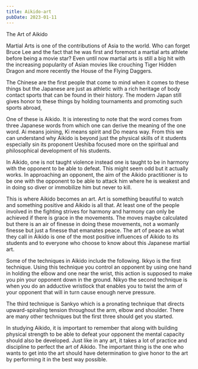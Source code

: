 ```yaml
---
title: Aikido-art
pubDate: 2023-01-11
---
```


The Art of Aikido

Martial Arts is one of the contributions of Asia to the world. Who can forget Bruce Lee and the fact that he was first and foremost a martial arts athlete before being a movie star? Even until now martial arts is still a big hit with the increasing popularity of Asian movies like crouching Tiger Hidden Dragon and more recently the House of the Flying Daggers. 

The Chinese are the first people that come to mind when it comes to these things but the Japanese are just as athletic with a rich heritage of body contact sports that can be found in their history. The modern Japan still gives honor to these things by holding tournaments and promoting such sports abroad,

One of these is Aikido. It is interesting to note that the word comes from three Japanese words from which one can derive the meaning of the one word. Ai means joining, Ki means spirit and Do means way. From this we can understand why Aikido is beyond just the physical skills of it students especially sin its proponent Ueshiba focused more on the spiritual and philosophical development of his students. 

In Aikido, one is not taught violence instead one is taught to be in harmony with the opponent to be able to defeat. This might seem odd but it actually works. In approaching an opponent, the aim of the Aikido practitioner is to be one with the opponent to be able to attack him where he is weakest and in doing so diver or immobilize him but never to kill. 

This is where Aikido becomes an art. Art is something beautiful to watch and something positive and Aikido is all that. At least one of the people involved in the fighting strives for harmony and harmony can only be achieved if there is grace in the movements. The moves maybe calculated but there is an air of finesse in doing these movements, not a womanly finesse but just a finesse that emanates peace. The art of peace as what they call in Aikido is one of the most positive influences of Aikido to its students and to everyone who choose to know about this Japanese martial art.

Some of the techniques in Aikido include the following. Ikkyo is the first technique. Using this technique you control an opponent by using one hand in holding the elbow and one near the wrist, this action is supposed to make you pin your opponent down in the ground. Nikyo the second technique is when you do an adductive wristlock that enables you to twist the arm of your opponent that will in turn cause enough nerve pressure. 

The third technique is Sankyo which is a pronating technique that directs upward-spiraling tension throughout the arm, elbow and shoulder. There are many other techniques but the first three should get you started.

In studying Aikido, it is important to remember that along with building physical strength to be able to defeat your opponent the mental capacity should also be developed. Just like in any art, it takes a lot of practice and discipline to perfect the art of Aikido. The important thing is the one who wants to get into the art should have determination to give honor to the art by performing it in the best way possible.